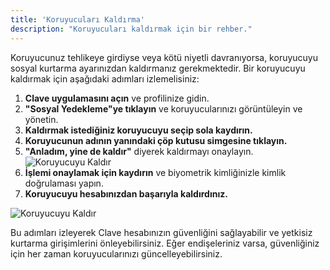 ```yaml
---
title: 'Koruyucuları Kaldırma'
description: "Koruyucuları kaldırmak için bir rehber."
---
```


Koruyucunuz tehlikeye girdiyse veya kötü niyetli davranıyorsa, koruyucuyu sosyal kurtarma ayarınızdan kaldırmanız gerekmektedir. Bir koruyucuyu kaldırmak için aşağıdaki adımları izlemelisiniz:

1. **Clave uygulamasını açın** ve profilinize gidin.
2. **"Sosyal Yedekleme"ye tıklayın** ve koruyucularınızı görüntüleyin ve yönetin.
3. **Kaldırmak istediğiniz koruyucuyu seçip sola kaydırın.**
4. **Koruyucunun adının yanındaki çöp kutusu simgesine tıklayın.**
5. **"Anladım, yine de kaldır"** diyerek kaldırmayı onaylayın.
![Koruyucuyu Kaldır](images/cancelrecovery3.png)
6. **İşlemi onaylamak için kaydırın** ve biyometrik kimliğinizle kimlik doğrulaması yapın.
7. **Koruyucuyu hesabınızdan başarıyla kaldırdınız.**

![Koruyucuyu Kaldır](images/cancelrecovery4.png)

Bu adımları izleyerek Clave hesabınızın güvenliğini sağlayabilir ve yetkisiz kurtarma girişimlerini önleyebilirsiniz. Eğer endişeleriniz varsa, güvenliğiniz için her zaman koruyucularınızı güncelleyebilirsiniz.